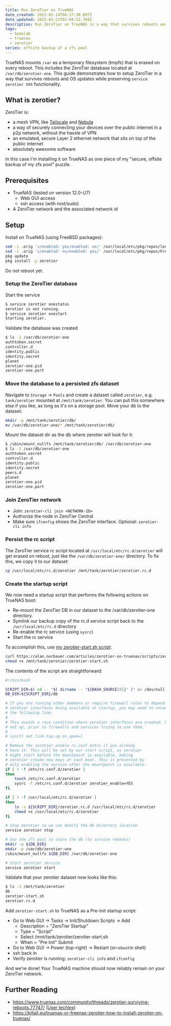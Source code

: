 ```yaml
---
title: Run ZeroTier on TrueNAS
date_created: 2022-02-14T06:17:30.897Z
date_updated: 2022-02-21T02:04:52.769Z
description: Run ZeroTier on TrueNAS in a way that survives reboots and OS updates
tags:
  - homelab
  - truenas
  - zerotier
series: offsite backup of a zfs pool
---
```


TrueNAS mounts `/var` as a temporary filesystem (tmpfs) that is erased on every reboot. This includes the ZeroTier database located at `/var/db/zerotier-one`. This guide demonstrates how to setup ZeroTier in a way that survives reboots and OS updates while preserving `service zerotier XXX` functionality.

## What is zerotier?

ZeroTier is:

- a mesh VPN, like [Tailscale](https://tailscale.com/) and [Nebula](https://github.com/slackhq/nebula)
- a way of securely connecting your devices over the public internet in a p2p network, without the hassle of VPN
- an emulated, secure Layer 2 ethernet network that sits on top of the public internet
- absolutely awesome software

In this case I'm installing it on TrueNAS as one piece of my "secure, offsite backup of my zfs pool" puzzle.

## Prerequisites

- TrueNAS (tested on version 12.0-U7)
  - Web GUI access
  - ssh access (with root/sudo)
- A ZeroTier network and the associated network id

## Setup

Install on TrueNAS (using FreeBSD packages):

```sh
sed -i .orig 's/enabled: yes/enabled: no/' /usr/local/etc/pkg/repos/local.conf
sed -i .orig 's/enabled: no/enabled: yes/' /usr/local/etc/pkg/repos/FreeBSD.conf
pkg update
pkg install -y zerotier
```

Do _not_ reboot yet.

### Setup the ZeroTier database

Start the service

```sh
$ service zerotier onestatus
zerotier is not running.
$ service zerotier onestart
Starting zerotier.
```

Validate the database was created

```sh
$ ls -1 /var/db/zerotier-one
authtoken.secret
controller.d
identity.public
identity.secret
planet
zerotier-one.pid
zerotier-one.port
```

### Move the database to a persisted zfs dataset

Navigate to `Storage` -> `Pools` and create a dataset called `zerotier`, e.g. `tank/zerotier` mounted at `/mnt/tank/zerotier`. You can put this somewhere else if you like, as long as it's on a storage pool.
Move your db to the dataset:

```sh
mkdir -p /mnt/tank/zerotier/db/
mv /var/db/zerotier-one/* /mnt/tank/zerotier/db/
```

Mount the dataset dir as the db where zerotier will look for it:

```sh
$ /sbin/mount_nullfs /mnt/tank/zerotier/db/ /var/db/zerotier-one
$ ls -1 /var/db/zerotier-one
authtoken.secret
controller.d
identity.public
identity.secret
peers.d
planet
zerotier-one.pid
zerotier-one.port
```

### Join ZeroTier network

- Join: `zerotier-cli join <NETWORK-ID>`
- Authorize the node in ZeroTier Central
- Make sure `ifconfig` shows the ZeroTier interface. Optional: `zerotier-cli info`

### Persist the rc script

The ZeroTier service rc script located at `/usr/local/etc/rc.d/zerotier` will get erased on reboot, just like the `/var/db/zerotier-one/` directory. To fix this, we copy it to our dataset:

```sh
cp /usr/local/etc/rc.d/zerotier /mnt/tank/zerotier/zerotier.rc.d
```

### Create the startup script

We now need a startup script that performs the following actions on TrueNAS boot:

- Re-mount the ZeroTier DB in our dataset to the /var/db/zerotier-one directory.
- Symlink our backup copy of the rc.d service script back to the `/usr/local/etc/rc.d` directory
- Re-enable the rc service (using `sysrc`)
- Start the rc service

To accomplish this, use [my zerotier-start.sh script](/articles/zerotier-on-truenas/scripts/zerotier-start.sh):

```sh
curl https://alan.norbauer.com/articles/zerotier-on-truenas/scripts/zerotier-start.sh -o /mnt/tank/zerotier/zerotier-start.sh
chmod +x /mnt/tank/zerotier/zerotier-start.sh
```

The contents of the script are straightforward:

```bash title="/mnt/tank/zerotier/zerotier-start.sh"
#!/bin/bash

SCRIPT_DIR=$( cd -- "$( dirname -- "${BASH_SOURCE[0]}" )" &> /dev/null && pwd )
DB_DIR=${SCRIPT_DIR}/db

# If you are running other daemons or require firewall rules to depend on
# zerotier interfaces being available at startup, you may need to uncomment
# the following line.
#
# This avoids a race condition where zerotier interfaces are created, but
# not up, prior to firewalls and services trying to use them.
#
# sysctl net.link.tap.up_on_open=1

# Remove the zerotier_enable rc.conf entry if you already
# have it. This will be set by our start script, as zerotier
# might start before the mountpoint is available, making
# zerotier create new keys at each boot. This is prevented by
# only enabling the service after the mountpoint is available.
if [ ! -f /etc/rc.conf.d/zerotier ]
then
    touch /etc/rc.conf.d/zerotier
    sysrc -f /etc/rc.conf.d/zerotier zerotier_enable=YES
fi

if [ ! -f /usr/local/etc/rc.d/zerotier ]
then
    ln -s ${SCRIPT_DIR}/zerotier.rc.d /usr/local/etc/rc.d/zerotier
    chmod +x /usr/local/etc/rc.d/zerotier
fi

# Stop zerotier so we can modify the db directory location
service zerotier stop

# Use the zfs pool to store the db (to survive reboots)
mkdir -p ${DB_DIR}
mkdir -p /var/db/zerotier-one
/sbin/mount_nullfs ${DB_DIR} /var/db/zerotier-one

# Start zerotier service
service zerotier start
```

Validate that your zerotier dataset now looks like this:

```sh
$ ls -1 /mnt/tank/zerotier
db
zerotier-start.sh
zerotier.rc.d
```

Add `zerotier-start.sh` to TrueNAS as a Pre-Init startup script:

- Go to Web GUI -> Tasks -> Init/Shutdown Scripts -> Add
  - Description = "ZeroTier Startup"
  - Type = "Script"
  - Select /mnt/tank/zerotier/zerotier-start.sh
  - When = "Pre Init" Submit
- Go to Web GUI -> Power (top-right) -> Restart (or`reboot`in shell)
- ssh back in
- Verify zerotier is running: `zerotier-cli info` and `ifconfig`

And we're done! Your TrueNAS machine should now reliably remain on your ZeroTier network.

## Further Reading

- https://www.truenas.com/community/threads/zerotier-surviving-reboots.77747/ ([User techlex](https://www.truenas.com/community/members/techlex.96811/))
- https://killall.eu/truenas-or-freenas-zerotier-how-to-install-zerotier-on-truenas/
